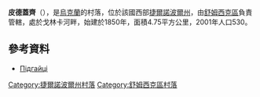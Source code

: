 {{coord|49|58|30|N|25|53|11|E|scale:30000|display=title}}

'''皮德蓋齊'''（{{lang-uk|Підгайці}}），是[[烏克蘭|烏克蘭]]的村落，位於該國西部[[捷爾諾波爾州|捷爾諾波爾州]]，由[[舒姆西克區|舒姆西克區]]負責管轄，處於戈林卡河畔，始建於1850年，面積4.75平方公里，2001年人口530。

==參考資料==
* [http://gska2.rada.gov.ua/pls/z7502/A005?rdat1=20.10.2003&rf7571=32015 Підгайці]{{Dead link|date=2018年6月 |bot=InternetArchiveBot |fix-attempted=no }}

{{DEFAULTSORT:Підгайці}}
[[Category:捷爾諾波爾州村落|Category:捷爾諾波爾州村落]]
[[Category:舒姆西克區村落|Category:舒姆西克區村落]]


{{Ternopil-geo-stub}}